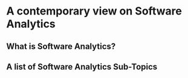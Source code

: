 # A contemporary view on Software Analytics

## What is Software Analytics?

## A list of Software Analytics Sub-Topics
